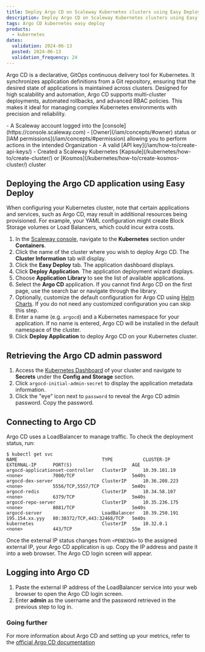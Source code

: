 ```yaml
---
title: Deploy Argo CD on Scaleway Kubernetes clusters using Easy Deploy
description: Deploy Argo CD on Scaleway Kubernetes clusters using Easy Deploy. This guide provides steps for Argo CD to pull application definitions from a Git repository.
tags: Argo CD kubernetes easy deploy
products:
  - kubernetes
dates:
  validation: 2024-06-13
  posted: 2024-06-13
  validation_frequency: 24
---
```



Argo CD is a declarative, GitOps continuous delivery tool for Kubernetes.
It synchronizes application definitions from a Git repository, ensuring that the desired state of applications is maintained across clusters. 
Designed for high scalability and automation, Argo CD supports multi-cluster deployments, automated rollbacks, and advanced RBAC policies.
This makes it ideal for managing complex Kubernetes environments with precision and reliability.


<Requirements />
- A Scaleway account logged into the [console](https://console.scaleway.com)
- [Owner](/iam/concepts/#owner) status or [IAM permissions](/iam/concepts/#permission) allowing you to perform actions in the intended Organization
- A valid [API key](/iam/how-to/create-api-keys/)
- Created a Scaleway Kubernetes [Kapsule](/kubernetes/how-to/create-cluster/) or [Kosmos](/kubernetes/how-to/create-kosmos-cluster/) cluster

## Deploying the Argo CD application using Easy Deploy

<Message type="important">
When configuring your Kubernetes cluster, note that certain applications and services, such as Argo CD, may result in additional resources being provisioned.
For example, your YAML configuration might create Block Storage volumes or Load Balancers, which could incur extra costs.
</Message>


1. In the [Scaleway console](https://console.scaleway.com/), navigate to the **Kubernetes** section under **Containers**.
2. Click the name of the cluster where you wish to deploy Argo CD. The **Cluster Information** tab will display.
3. Click the **Easy Deploy** tab. The application dashboard displays.
4. Click **Deploy Application**. The application deployment wizard displays.
5. Choose **Application Library** to see the list of available applications.
6. Select the **Argo CD** application.
    <Message type="tip">
       If you cannot find Argo CD on the first page, use the search bar or navigate through the library.
    </Message>
7. Optionally, customize the default configuration for Argo CD using [Helm Charts](/tutorials/kubernetes-package-management-helm/). If you do not need any customized configuration you can skip this step.
8. Enter a name (e.g. `argocd`) and a Kubernetes namespace for your application. If no name is entered, Argo CD will be installed in the default namespace of the cluster.
9. Click **Deploy Application** to deploy Argo CD on your Kubernetes cluster.

## Retrieving the Argo CD admin password

1. Access the [Kubernetes Dashboard](/kubernetes/how-to/access-kubernetes-dashboard/) of your cluster and navigate to **Secrets** under the **Config and Storage** section.
2. Click `argocd-initial-admin-secret` to display the application metadata information.
3. Click the "eye" icon next to `password` to reveal the Argo CD admin password. Copy the password.

## Connecting to Argo CD

Argo CD uses a LoadBalancer to manage traffic. To check the deployment status, run:

```
$ kubectl get svc
NAME                               TYPE           CLUSTER-IP      EXTERNAL-IP      PORT(S)                      AGE
argocd-applicationset-controller   ClusterIP      10.39.101.19    <none>           7000/TCP                     5m40s
argocd-dex-server                  ClusterIP      10.36.208.223   <none>           5556/TCP,5557/TCP            5m40s
argocd-redis                       ClusterIP      10.34.58.107    <none>           6379/TCP                     5m40s
argocd-repo-server                 ClusterIP      10.35.236.175   <none>           8081/TCP                     5m40s
argocd-server                      LoadBalancer   10.39.250.191   195.154.xx.yyy   80:30372/TCP,443:32468/TCP   5m40s
kubernetes                         ClusterIP      10.32.0.1       <none>           443/TCP                      55m
```

Once the external IP status changes from `<PENDING>` to the assigned external IP, your Argo CD application is up. Copy the IP address and paste it into a web browser. The Argo CD login screen will appear.

## Logging into Argo CD

1. Paste the external IP address of the LoadBalancer service into your web browser to open the Argo CD login screen.
2. Enter **admin** as the username and the password retrieved in the previous step to log in.

### Going further

For more information about Argo CD and setting up your metrics, refer to the [official Argo CD documentation](https://argo-cd.readthedocs.io/en/stable/)